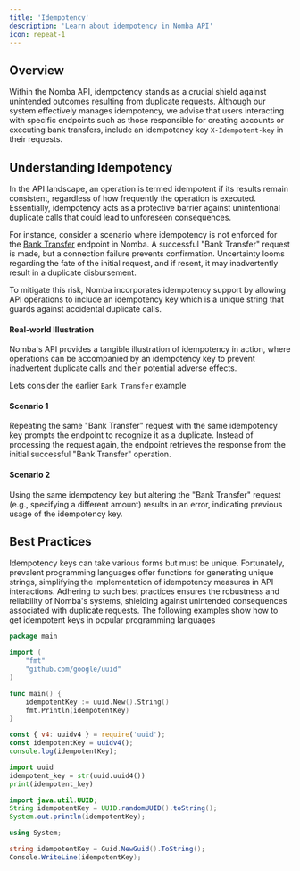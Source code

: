 ```yaml
---
title: 'Idempotency'
description: 'Learn about idempotency in Nomba API'
icon: repeat-1
---
```


## Overview

Within the Nomba API, idempotency stands as a crucial shield against unintended outcomes resulting from duplicate requests. Although our system effectively manages idempotency, we advise that users interacting with specific endpoints such as those responsible for creating accounts or executing bank transfers, include an idempotency key `X-Idempotent-key` in their requests.

## Understanding Idempotency

In the API landscape, an operation is termed idempotent if its results remain consistent, regardless of how frequently the operation is executed. Essentially, idempotency acts as a protective barrier against unintentional duplicate calls that could lead to unforeseen consequences.

For instance, consider a scenario where idempotency is not enforced for the [Bank Transfer](../nomba-api-reference/transfers/perform-bank-account-transfer-from-the-parent-account) endpoint in Nomba. A successful "Bank Transfer" request is made, but a connection failure prevents confirmation. Uncertainty looms regarding the fate of the initial request, and if resent, it may inadvertently result in a duplicate disbursement.

To mitigate this risk, Nomba incorporates idempotency support by allowing API operations to include an idempotency key which is a unique string that guards against accidental duplicate calls.

#### Real-world Illustration
Nomba's API provides a tangible illustration of idempotency in action, where operations can be accompanied by an idempotency key to prevent inadvertent duplicate calls and their potential adverse effects.

Lets consider the earlier `Bank Transfer` example

#### Scenario 1
Repeating the same "Bank Transfer" request with the same idempotency key prompts the endpoint to recognize it as a duplicate. Instead of processing the request again, the endpoint retrieves the response from the initial successful "Bank Transfer" operation.

#### Scenario 2
Using the same idempotency key but altering the "Bank Transfer" request (e.g., specifying a different amount) results in an error, indicating previous usage of the idempotency key.

## Best Practices

Idempotency keys can take various forms but must be unique. Fortunately, prevalent programming languages offer functions for generating unique strings, simplifying the implementation of idempotency measures in API interactions. Adhering to such best practices ensures the robustness and reliability of Nomba's systems, shielding against unintended consequences associated with duplicate requests. The following examples show how to get idempotent keys in popular programming languages


<CodeGroup>

```go unique_key.go
package main

import (
	"fmt"
	"github.com/google/uuid"
)

func main() {
	idempotentKey := uuid.New().String()
	fmt.Println(idempotentKey)
}
```

```javascript unique_key.js
const { v4: uuidv4 } = require('uuid');
const idempotentKey = uuidv4();
console.log(idempotentKey);
```

```python unique_key.py
import uuid
idempotent_key = str(uuid.uuid4())
print(idempotent_key)
```

```java unique_key.java
import java.util.UUID;
String idempotentKey = UUID.randomUUID().toString();
System.out.println(idempotentKey);
```

```cs unique_key.cs
using System;

string idempotentKey = Guid.NewGuid().ToString();
Console.WriteLine(idempotentKey);
```
</CodeGroup>